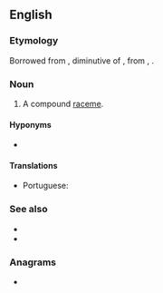 ==English==
{{wikipedia}}

===Etymology===
Borrowed from {{bor|en|la|pānicula}}, diminutive of {{m|la|pānus||ear of millet, literally 'thread wound on a bobbin'}}, from {{etyl|grc|en}} {{m|grc|πῆνος||web}}, {{m|grc|πηνίον||bobbin}}.

===Noun===
{{en-noun}}

# {{lb|en|botany}} A compound [[raceme]].

====Hyponyms====
* {{l|en|tassel}}

====Translations====
{{trans-top|a compound raceme}}
* Portuguese: {{t|pt|panícula|f}}
{{trans-mid}}
{{trans-bottom}}

===See also===
* {{l|en|corymb}}
* {{l|en|thyrse}}

===Anagrams===
* {{anagrams|en|a=aceilnp|capelin|in place|pelican|pinacle}}